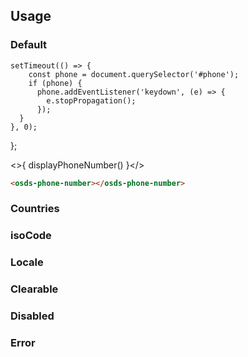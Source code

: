 
<GenericStyle />

## Usage

### Default
    setTimeout(() => {
        const phone = document.querySelector('#phone');
        if (phone) {
          phone.addEventListener('keydown', (e) => {
            e.stopPropagation();
          });
      }
    }, 0);
};

<osds-phone-number id='phone'></osds-phone-number>

<>{ displayPhoneNumber() }</>


```html
<osds-phone-number></osds-phone-number>
```

### Countries
<CountriesProperty />

### isoCode
<IsoCodeProperty />

### Locale
<LocaleProperty />

### Clearable
<ClearableProperty />

### Disabled
<DisabledProperty />

### Error
<ErrorProperty />
